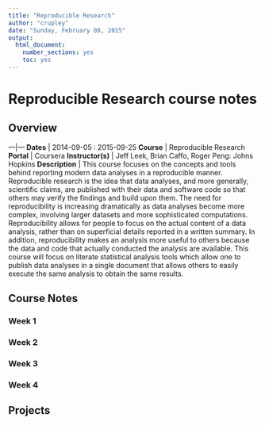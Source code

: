 ```yaml
---
title: "Reproducible Research"
author: "crupley"
date: "Sunday, February 08, 2015"
output:
  html_document:
    number_sections: yes
    toc: yes
---
```


# Reproducible Research course notes

## Overview
---|---
**Dates** | 2014-09-05 : 2015-09-25
**Course** | Reproducible Research
**Portal** | Coursera
**Instructor(s)** | Jeff Leek, Brian Caffo, Roger Peng: Johns Hopkins
**Description** | This course focuses on the concepts and tools behind reporting modern data analyses in a reproducible manner. Reproducible research is the idea that data analyses, and more generally, scientific claims, are published with their data and software code so that others may verify the findings and build upon them.  The need for reproducibility is increasing dramatically as data analyses become more complex, involving larger datasets and more sophisticated computations. Reproducibility allows for people to focus on the actual content of a data analysis, rather than on superficial details reported in a written summary. In addition, reproducibility makes an analysis more useful to others because the data and code that actually conducted the analysis are available. This course will focus on literate statistical analysis tools which allow one to publish data analyses in a single document that allows others to easily execute the same analysis to obtain the same results.


## Course Notes

### Week 1
### Week 2
### Week 3
### Week 4


## Projects
